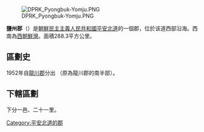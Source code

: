 [[File:DPRK_Pyongbuk-Yomju.PNG|right]]

'''鹽州郡'''（{{kor|諺=염주군|漢=鹽州郡|羅=Yŏmju gun|f=y}}）是[[朝鮮民主主義人民共和國|朝鮮民主主義人民共和國]][[平安北道|平安北道]]的一個郡，位於该道西部沿海。西南為[[西朝鮮灣|西朝鮮灣]]。面積288.3平方公里。

==區劃史==

1952年自[[龍川郡|龍川郡]]分出 （原為龍川郡的南半部）。

==下轄區劃==

下分一邑、二十一里。

{{平安北道行政區劃}}

{{DEFAULTSORT:Yomju-gun}}
[[Category:平安北道的郡|Category:平安北道的郡]]